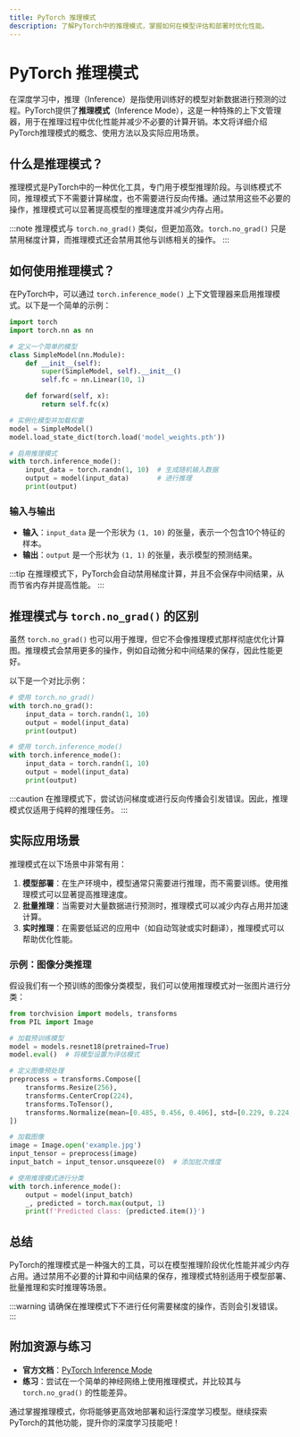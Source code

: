 ```yaml
---
title: PyTorch 推理模式
description: 了解PyTorch中的推理模式，掌握如何在模型评估和部署时优化性能。
---
```


# PyTorch 推理模式

在深度学习中，推理（Inference）是指使用训练好的模型对新数据进行预测的过程。PyTorch提供了**推理模式**（Inference Mode），这是一种特殊的上下文管理器，用于在推理过程中优化性能并减少不必要的计算开销。本文将详细介绍PyTorch推理模式的概念、使用方法以及实际应用场景。

## 什么是推理模式？

推理模式是PyTorch中的一种优化工具，专门用于模型推理阶段。与训练模式不同，推理模式下不需要计算梯度，也不需要进行反向传播。通过禁用这些不必要的操作，推理模式可以显著提高模型的推理速度并减少内存占用。

:::note
推理模式与 `torch.no_grad()` 类似，但更加高效。`torch.no_grad()` 只是禁用梯度计算，而推理模式还会禁用其他与训练相关的操作。
:::

## 如何使用推理模式？

在PyTorch中，可以通过 `torch.inference_mode()` 上下文管理器来启用推理模式。以下是一个简单的示例：

```python
import torch
import torch.nn as nn

# 定义一个简单的模型
class SimpleModel(nn.Module):
    def __init__(self):
        super(SimpleModel, self).__init__()
        self.fc = nn.Linear(10, 1)

    def forward(self, x):
        return self.fc(x)

# 实例化模型并加载权重
model = SimpleModel()
model.load_state_dict(torch.load('model_weights.pth'))

# 启用推理模式
with torch.inference_mode():
    input_data = torch.randn(1, 10)  # 生成随机输入数据
    output = model(input_data)       # 进行推理
    print(output)
```

### 输入与输出

- **输入**：`input_data` 是一个形状为 `(1, 10)` 的张量，表示一个包含10个特征的样本。
- **输出**：`output` 是一个形状为 `(1, 1)` 的张量，表示模型的预测结果。

:::tip
在推理模式下，PyTorch会自动禁用梯度计算，并且不会保存中间结果，从而节省内存并提高性能。
:::

## 推理模式与 `torch.no_grad()` 的区别

虽然 `torch.no_grad()` 也可以用于推理，但它不会像推理模式那样彻底优化计算图。推理模式会禁用更多的操作，例如自动微分和中间结果的保存，因此性能更好。

以下是一个对比示例：

```python
# 使用 torch.no_grad()
with torch.no_grad():
    input_data = torch.randn(1, 10)
    output = model(input_data)
    print(output)

# 使用 torch.inference_mode()
with torch.inference_mode():
    input_data = torch.randn(1, 10)
    output = model(input_data)
    print(output)
```

:::caution
在推理模式下，尝试访问梯度或进行反向传播会引发错误。因此，推理模式仅适用于纯粹的推理任务。
:::

## 实际应用场景

推理模式在以下场景中非常有用：

1. **模型部署**：在生产环境中，模型通常只需要进行推理，而不需要训练。使用推理模式可以显著提高推理速度。
2. **批量推理**：当需要对大量数据进行预测时，推理模式可以减少内存占用并加速计算。
3. **实时推理**：在需要低延迟的应用中（如自动驾驶或实时翻译），推理模式可以帮助优化性能。

### 示例：图像分类推理

假设我们有一个预训练的图像分类模型，我们可以使用推理模式对一张图片进行分类：

```python
from torchvision import models, transforms
from PIL import Image

# 加载预训练模型
model = models.resnet18(pretrained=True)
model.eval()  # 将模型设置为评估模式

# 定义图像预处理
preprocess = transforms.Compose([
    transforms.Resize(256),
    transforms.CenterCrop(224),
    transforms.ToTensor(),
    transforms.Normalize(mean=[0.485, 0.456, 0.406], std=[0.229, 0.224, 0.225]),
])

# 加载图像
image = Image.open('example.jpg')
input_tensor = preprocess(image)
input_batch = input_tensor.unsqueeze(0)  # 添加批次维度

# 使用推理模式进行分类
with torch.inference_mode():
    output = model(input_batch)
    _, predicted = torch.max(output, 1)
    print(f'Predicted class: {predicted.item()}')
```

## 总结

PyTorch的推理模式是一种强大的工具，可以在模型推理阶段优化性能并减少内存占用。通过禁用不必要的计算和中间结果的保存，推理模式特别适用于模型部署、批量推理和实时推理等场景。

:::warning
请确保在推理模式下不进行任何需要梯度的操作，否则会引发错误。
:::

## 附加资源与练习

- **官方文档**：[PyTorch Inference Mode](https://pytorch.org/docs/stable/generated/torch.inference_mode.html)
- **练习**：尝试在一个简单的神经网络上使用推理模式，并比较其与 `torch.no_grad()` 的性能差异。

通过掌握推理模式，你将能够更高效地部署和运行深度学习模型。继续探索PyTorch的其他功能，提升你的深度学习技能吧！